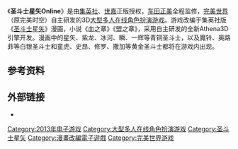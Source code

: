 {{noteTA
|G1=圣斗士星矢
|G2=Games
}}
{{Infobox video game
| title        = 圣斗士星矢Online
| image        =  
| caption      = 
| developer    = [[完美世界_(网络公司)|完美世界]]
| publisher    = 完美世界<br />[[艾玩天地|艾玩天地]]
| platforms = [[Windows|Windows]]
| distributor  = 
| engine       = [[Angelica3D|Angelica3D]]
| genre        = [[大型多人在线角色扮演游戏|大型多人在线角色扮演游戏]]
| modes        = [[道具收费网络游戏|道具收费网络游戏]]
}}

《'''圣斗士星矢Online'''》是由[[集英社|集英社]]、[[世嘉|世嘉]]正版授权，[[车田正美|车田正美]]全程监修，[[完美世界_(网络公司)|完美世界]]（原完美时空）自主研发的3D[[大型多人在线角色扮演游戏|大型多人在线角色扮演游戏]]。游戏改编于集英社版《[[圣斗士星矢|圣斗士星矢]]》漫画，小说《血之章》《盟之章》，采用自主研发的全新Athena3D引擎开发。漫画中的星矢、紫龙、冰河、瞬、一辉等青铜圣斗士，以及魔铃、奥路菲等白银圣斗士和童虎、史昂、修罗、撒加等黄金圣斗士都将在游戏内出现。

== 参考资料 ==
{{reflist}}

== 外部链接 ==
* {{Official|http://seiya.wanmei.com/}}
{{聖鬥士星矢}}
{{完美世界}}

{{DEFAULTSORT:Saint Seiya Online}}
[[Category:2013年电子游戏|Category:2013年电子游戏]]
[[Category:大型多人在线角色扮演游戏|Category:大型多人在线角色扮演游戏]]
[[Category:圣斗士星矢|Category:圣斗士星矢]]
[[Category:漫畫改編電子遊戲|Category:漫畫改編電子遊戲]]
[[Category:完美世界游戏|Category:完美世界游戏]]